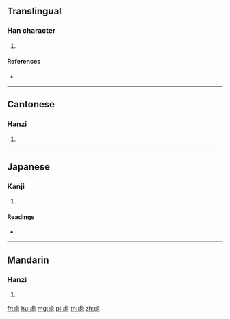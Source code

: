 {{character info/new}}
==Translingual==

===Han character===
{{Han char|rn=141|rad=虍|as=05|sn=9|four=21231|canj=YPPH|ids=⿸虍必}}

# {{defn|Han|sort=虍05}}

====References====
* {{Han ref|kx=1074.040|dkj=32702|dj=1541.080|hdz=42823.010|uh=8659|ud=34393|bh=D77B|bd=55163}}

----

==Cantonese==

===Hanzi===
{{yue-hanzi|jyut=[[fuk6]]|y=fuk6}}

# {{defn|lang=yue|sort=虍05}}

----

==Japanese==

===Kanji===
{{ja-kanji|grade=|rs=虍05}}

# {{defn|lang=ja|sort=虍05}}

====Readings====
* {{ja-readings|on=[[ふく]] (fuku), [[ぶく]] (buku)|kun=|nanori=}}

----

==Mandarin==

===Hanzi===
{{cmn-hanzi|pin=[[fú]] ([[fu2]])|wg=fu<sup>2</sup>}}

# {{defn|lang=cmn|sort=虍05}}

[[fr:虙]]
[[hu:虙]]
[[mg:虙]]
[[pl:虙]]
[[th:虙]]
[[zh:虙]]